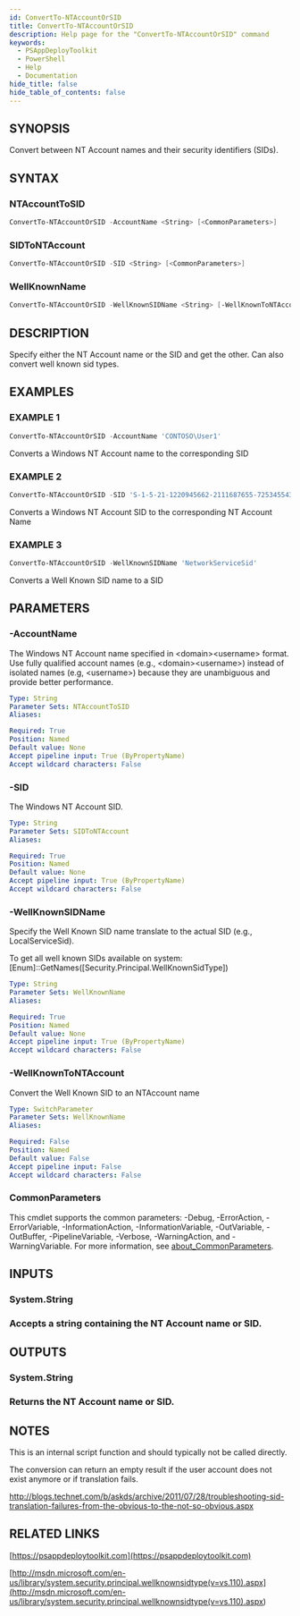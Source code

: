```yaml
---
id: ConvertTo-NTAccountOrSID
title: ConvertTo-NTAccountOrSID
description: Help page for the "ConvertTo-NTAccountOrSID" command
keywords:
  - PSAppDeployToolkit
  - PowerShell
  - Help
  - Documentation
hide_title: false
hide_table_of_contents: false
---
```


## SYNOPSIS

Convert between NT Account names and their security identifiers (SIDs).

## SYNTAX

### NTAccountToSID

```powershell
ConvertTo-NTAccountOrSID -AccountName <String> [<CommonParameters>]
```

### SIDToNTAccount

```powershell
ConvertTo-NTAccountOrSID -SID <String> [<CommonParameters>]
```

### WellKnownName

```powershell
ConvertTo-NTAccountOrSID -WellKnownSIDName <String> [-WellKnownToNTAccount] [<CommonParameters>]
```

## DESCRIPTION

Specify either the NT Account name or the SID and get the other.
Can also convert well known sid types.

## EXAMPLES

### EXAMPLE 1

```powershell
ConvertTo-NTAccountOrSID -AccountName 'CONTOSO\User1'
```

Converts a Windows NT Account name to the corresponding SID

### EXAMPLE 2

```powershell
ConvertTo-NTAccountOrSID -SID 'S-1-5-21-1220945662-2111687655-725345543-14012660'
```

Converts a Windows NT Account SID to the corresponding NT Account Name

### EXAMPLE 3

```powershell
ConvertTo-NTAccountOrSID -WellKnownSIDName 'NetworkServiceSid'
```

Converts a Well Known SID name to a SID

## PARAMETERS

### -AccountName

The Windows NT Account name specified in &lt;domain&gt;&lt;username&gt; format.
Use fully qualified account names (e.g., &lt;domain&gt;&lt;username&gt;) instead of isolated names (e.g, &lt;username&gt;) because they are unambiguous and provide better performance.

```yaml
Type: String
Parameter Sets: NTAccountToSID
Aliases:

Required: True
Position: Named
Default value: None
Accept pipeline input: True (ByPropertyName)
Accept wildcard characters: False
```

### -SID

The Windows NT Account SID.

```yaml
Type: String
Parameter Sets: SIDToNTAccount
Aliases:

Required: True
Position: Named
Default value: None
Accept pipeline input: True (ByPropertyName)
Accept wildcard characters: False
```

### -WellKnownSIDName

Specify the Well Known SID name translate to the actual SID (e.g., LocalServiceSid).

To get all well known SIDs available on system: [Enum]::GetNames([Security.Principal.WellKnownSidType])

```yaml
Type: String
Parameter Sets: WellKnownName
Aliases:

Required: True
Position: Named
Default value: None
Accept pipeline input: True (ByPropertyName)
Accept wildcard characters: False
```

### -WellKnownToNTAccount

Convert the Well Known SID to an NTAccount name

```yaml
Type: SwitchParameter
Parameter Sets: WellKnownName
Aliases:

Required: False
Position: Named
Default value: False
Accept pipeline input: False
Accept wildcard characters: False
```

### CommonParameters

This cmdlet supports the common parameters: -Debug, -ErrorAction, -ErrorVariable, -InformationAction, -InformationVariable, -OutVariable, -OutBuffer, -PipelineVariable, -Verbose, -WarningAction, and -WarningVariable. For more information, see [about_CommonParameters](http://go.microsoft.com/fwlink/?LinkID=113216).

## INPUTS

### System.String

### Accepts a string containing the NT Account name or SID.

## OUTPUTS

### System.String

### Returns the NT Account name or SID.

## NOTES

This is an internal script function and should typically not be called directly.

The conversion can return an empty result if the user account does not exist anymore or if translation fails.

http://blogs.technet.com/b/askds/archive/2011/07/28/troubleshooting-sid-translation-failures-from-the-obvious-to-the-not-so-obvious.aspx

## RELATED LINKS

[https://psappdeploytoolkit.com](https://psappdeploytoolkit.com)

[http://msdn.microsoft.com/en-us/library/system.security.principal.wellknownsidtype(v=vs.110).aspx](<http://msdn.microsoft.com/en-us/library/system.security.principal.wellknownsidtype(v=vs.110).aspx>)
